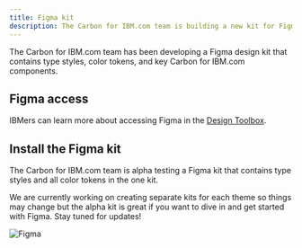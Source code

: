 ```yaml
---
title: Figma kit
description: The Carbon for IBM.com team is building a new kit for Figma!
---
```


<PageDescription>

The Carbon for IBM.com team has been developing a Figma design kit that contains
type styles, color tokens, and key Carbon for IBM.com components.

</PageDescription>

## Figma access

IBMers can learn more about accessing Figma in the
<a href="https://w3.ibm.com/design/toolbox/#/ui-design-tools/figma/README"
 target="_blank" rel="noopener noreferrer">Design Toolbox</a>.

## Install the Figma kit

The Carbon for IBM.com team is alpha testing a Figma kit that contains type
styles and all color tokens in the one kit.

We are currently working on creating separate kits for each theme so things may
change but the alpha kit is great if you want to dive in and get started with
Figma. Stay tuned for updates!

<Row className="resource-card-group">

  <Column colMd={4} colLg={4} noGutterSm>
    <ResourceCard
      subTitle="Alpha - all themes"
      actionIcon="launch"
      href="https://www.figma.com/file/O6R9yl3wXFyBry4l2tz6h4/Carbon-for-IBM.com-Design-Kit?node-id=0%3A1" 
      target="_blank"
    >

![Figma](./../../images/icon/figma.svg)

</ResourceCard>
  </Column>

</Row>

<br />
